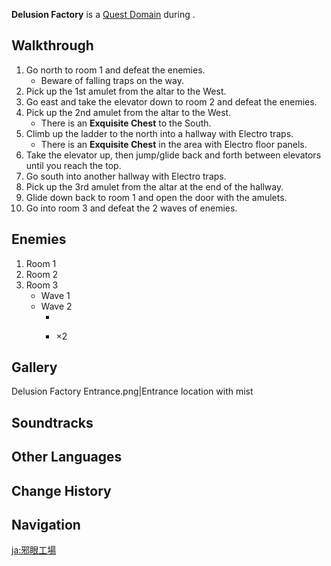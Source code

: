 {{Domain Infobox
|image        = Domain Delusion Factory.png
|type         = Quest
|description  = [[Delusions]] cannot be allowed to spread throughout [[Inazuma]].<br>You will not stand by idly and watch as they cause ever more suffering.
|domain       = 
|quest        = Delusion (Quest)
|quest_type   = Archon
|region       = Inazuma
|area         = Yashiori Island
|requiredAR   = 30
|recLevel     = WL-dependent
|recElements  = Pyro, Hydro, Electro, Cryo
}}
'''Delusion Factory''' is a [[Quest Domain]] during {{Quest|Delusion (Quest)}}.

==Walkthrough==
# Go north to room 1 and defeat the enemies.
#* Beware of falling traps on the way.
# Pick up the 1st amulet from the altar to the West.
# Go east and take the elevator down to room 2 and defeat the enemies.
# Pick up the 2nd amulet from the altar to the West.
#* There is an '''Exquisite Chest''' to the South.
# Climb up the ladder to the north into a hallway with Electro traps.
#* There is an '''Exquisite Chest''' in the area with Electro floor panels.
# Take the elevator up, then jump/glide back and forth between elevators until you reach the top.
# Go south into another hallway with Electro traps.
# Pick up the 3rd amulet from the altar at the end of the hallway.
# Glide down back to room 1 and open the door with the amulets.
# Go into room 3 and defeat the 2 waves of enemies.

==Enemies==
#Room 1{{Enemy List|Fatui Skirmisher - Anemoboxer Vanguard;Fatui Skirmisher - Geochanter Bracer;Fatui Skirmisher - Pyroslinger Bracer}}
#Room 2{{Enemy List|Fatui Skirmisher - Pyroslinger Bracer;Fatui Skirmisher - Anemoboxer Vanguard;Fatui Electro Cicin Mage}}
#Room 3
#*Wave 1{{Enemy List|Fatui Skirmisher - Anemoboxer Vanguard;Fatui Skirmisher - Hydrogunner Legionnaire;Fatui Skirmisher - Electrohammer Vanguard}}
#*Wave 2
#**{{Enemy|Mirror Maiden|text=Natashka &mdash; Factory Superintendent}}
#**{{Enemy|Fatui Skirmisher - Pyroslinger Bracer}} ×2

==Gallery==
<gallery>
Delusion Factory Entrance.png|Entrance location with mist
</gallery>

==Soundtracks==
{{Soundtracks by Category Table|type=domain}}

==Other Languages==
{{Other Languages
|en      = Delusion Factory
|zhs     = 邪眼工厂
|zhs_rm  = Xiéyǎn Gōngchǎng
|zht     = 邪眼工廠
|zht_rm  = Xiéyǎn Gōngchǎng
|zh_tl   = {{Lex|Delusion|zh}} Factory
|ja      = 邪眼工場
|ja_rm   = Jagan Koujou
|ja_tl   = {{Lex|Delusion|ja}} Factory
|ko      = {{tt|사안|邪眼}} {{tt|공장|工場}}
|ko_rm   = Sa'an Gongjang
|ko_tl   = {{Lex|Delusion|ko}} Factory
|es      = Fábrica de Engaños
|es_tl   = Factory of {{Lex|Delusions|es}}
|fr      = Fabrique d'yeux maléfiques
|fr_tl   = Factory of {{Lex|Delusions|fr}}
|ru      = Фабрика Глаз Порчи
|ru_tl   = {{Lex|Delusion|ru}} Factory
|th      = โรงงานเนตรมาร
|th_rm   = Rong-ngan Net Man
|th_tl   = {{Lex|Delusion|th}} Factory
|vi      = Công Xưởng Delusion
|vi_tl   =Delusion Factory 
|de      = Fabrik der Teuflischen Augen
|de_tl   = Factory of {{Lex|Delusions|de}}
|id      = Delusion Factory
|pt      = Fábrica de Ilusões
|pt_tl   = <!--use {{Lex|Delusion|pt}}-->
|tr      = Sanrı Fabrikası
|tr_tl   = 
|it      = Fabbrica delle illusioni
|it_tl   = 
}}

==Change History==
{{Change History|2.1}}

==Navigation==
{{Domain Navbox|Temporary}}

[[ja:邪眼工場]]